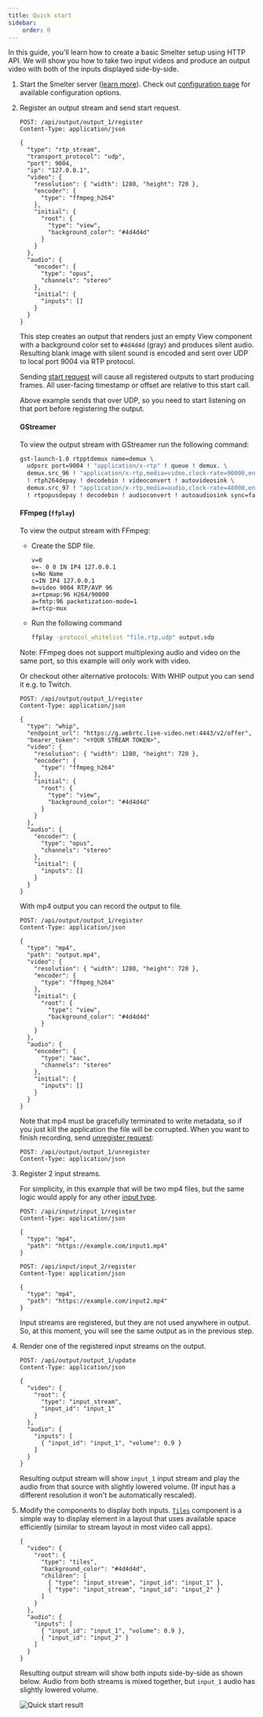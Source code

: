 ```yaml
---
title: Quick start
sidebar:
    order: 0
---
```


In this guide, you'll learn how to create a basic Smelter setup using HTTP API. We will show you how to take two input videos and produce an output video with both of the inputs displayed side-by-side.

<Steps>

1. Start the Smelter server ([learn more](/deployment/setup#standalone-server)). Check out [configuration page](/deployment/configuration) for available configuration options.

2. Register an output stream and send start request.

    ```http
    POST: /api/output/output_1/register
    Content-Type: application/json

    {
      "type": "rtp_stream",
      "transport_protocol": "udp",
      "port": 9004,
      "ip": "127.0.0.1", 
      "video": {
        "resolution": { "width": 1280, "height": 720 },
        "encoder": {
          "type": "ffmpeg_h264"
        },
        "initial": {
          "root": {
            "type": "view",
            "background_color": "#4d4d4d"
          }
        }
      },
      "audio": {
        "encoder": {
          "type": "opus",
          "channels": "stereo"
        },
        "initial": {
          "inputs": []
        }
      }
    }
    ```

    This step creates an output that renders just an empty View component with a background color set to `#4d4d4d` (gray) and produces silent audio. Resulting
    blank image with silent sound is encoded and sent over UDP to local port 9004 via RTP protocol.

    Sending [start request](/http-api/routes#start-request) will cause all registered outputs to start producing frames. All user-facing
    timestamp or offset are relative to this start call.

    <CollapsibleDetails summaryTitle='How to receive and display this stream?'>
      Above example sends that over UDP, so you need to start listening on that port before
      registering the output.

      #### GStreamer
      To view the output stream with GStreamer run the following command:
      ```sh frame=none
      gst-launch-1.0 rtpptdemux name=demux \
        udpsrc port=9004 ! "application/x-rtp" ! queue ! demux. \
        demux.src_96 ! "application/x-rtp,media=video,clock-rate=90000,encoding-name=H264" ! queue \
        ! rtph264depay ! decodebin ! videoconvert ! autovideosink \
        demux.src_97 ! "application/x-rtp,media=audio,clock-rate=48000,encoding-name=OPUS" ! queue \
        ! rtpopusdepay ! decodebin ! audioconvert ! autoaudiosink sync=false
      ```

      #### FFmpeg (`ffplay`)
      To view the output stream with FFmpeg:
      - Create the SDP file.
        ```text title="output.sdp"
        v=0
        o=- 0 0 IN IP4 127.0.0.1
        s=No Name
        c=IN IP4 127.0.0.1
        m=video 9004 RTP/AVP 96
        a=rtpmap:96 H264/90000
        a=fmtp:96 packetization-mode=1
        a=rtcp-mux
        ```
      - Run the following command
        ```sh frame="none"
        ffplay -protocol_whitelist "file,rtp,udp" output.sdp
        ```
      Note: FFmpeg does not support multiplexing audio and video on the same port, so this example
      will only work with video.
    </CollapsibleDetails>

    Or checkout other alternative protocols:
    <CollapsibleDetails summaryTitle='Option 1: WHIP output'>
    With WHIP output you can send it e.g. to Twitch.
    ```http
    POST: /api/output/output_1/register
    Content-Type: application/json

    {
      "type": "whip",
      "endpoint_url": "https://g.webrtc.live-video.net:4443/v2/offer",
      "bearer_token": "<YOUR STREAM TOKEN>",
      "video": {
        "resolution": { "width": 1280, "height": 720 },
        "encoder": {
          "type": "ffmpeg_h264"
        },
        "initial": {
          "root": {
            "type": "view",
            "background_color": "#4d4d4d"
          }
        }
      },
      "audio": {
        "encoder": {
          "type": "opus",
          "channels": "stereo"
        },
        "initial": {
          "inputs": []
        }
      }
    }
    ```
    </CollapsibleDetails>

    <CollapsibleDetails summaryTitle='Option 2: MP4 output'>
    With mp4 output you can record the output to file.

    ```http
    POST: /api/output/output_1/register
    Content-Type: application/json

    {
      "type": "mp4",
      "path": "output.mp4",
      "video": {
        "resolution": { "width": 1280, "height": 720 },
        "encoder": {
          "type": "ffmpeg_h264"
        },
        "initial": {
          "root": {
            "type": "view",
            "background_color": "#4d4d4d"
          }
        }
      },
      "audio": {
        "encoder": {
          "type": "aac",
          "channels": "stereo"
        },
        "initial": {
          "inputs": []
        }
      }
    }
    ```

    Note that mp4 must be gracefully terminated to write metadata,
    so if you just kill the application the file will be corrupted.
    When you want to finish recording, send [unregister request](/http-api/routes#unregister-output):
    ```http
    POST: /api/output/output_1/unregister
    Content-Type: application/json
    ```
    </CollapsibleDetails>


3. Register 2 input streams.

    For simplicity, in this example that will be two mp4 files, but the same
    logic would apply for any other [input type](/http-api/overview#inputs).

    ```http
    POST: /api/input/input_1/register
    Content-Type: application/json

    {
      "type": "mp4",
      "path": "https://example.com/input1.mp4"
    }
    ```

    ```http
    POST: /api/input/input_2/register
    Content-Type: application/json

    {
      "type": "mp4",
      "path": "https://example.com/input2.mp4"
    }
    ```

    Input streams are registered, but they are not used anywhere in output. So, at this moment, you will see the same output as in the previous step.

4. Render one of the registered input streams on the output.

    ```http
    POST: /api/output/output_1/update
    Content-Type: application/json

    {
      "video": {
        "root": {
          "type": "input_stream",
          "input_id": "input_1"
        }
      },
      "audio": {
        "inputs": [
          { "input_id": "input_1", "volume": 0.9 }
        ]
      }
    }
    ```

    Resulting output stream will show `input_1` input stream and play the audio from that source
    with slightly lowered volume. (If input has a different resolution it won't be automatically rescaled).

5. Modify the components to display both inputs.
    [`Tiles`](/http-api/components/tiles) component is a simple way to display element in
    a layout that uses available space efficiently (similar to stream layout in most video call apps).

    ```http
    {
      "video": {
        "root": {
          "type": "tiles",
          "background_color": "#4d4d4d",
          "children": [
            { "type": "input_stream", "input_id": "input_1" },
            { "type": "input_stream", "input_id": "input_2" }
          ]
        }
      },
      "audio": {
        "inputs": [
          { "input_id": "input_1", "volume": 0.9 },
          { "input_id": "input_2" }
        ]
      }
    }
    ```

    Resulting output stream will show both inputs side-by-side as shown below. Audio from both
    streams is mixed together, but `input_1` audio has slightly lowered volume.

    <img src={QuickStartImage.src} alt="Quick start result" />
</Steps>

